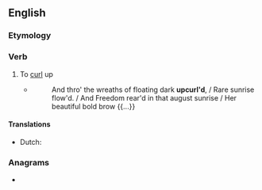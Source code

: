 ==English==

===Etymology===
{{prefix|en|up|curl}}

===Verb===
{{en-verb}}

# {{lb|en|transitive|rare}} To [[curl]] up
#* {{rfdatek|en|Alfred Tennyson}}
#*: And thro' the wreaths of floating dark '''upcurl'd''', / Rare sunrise flow'd. / And Freedom rear'd in that august sunrise / Her beautiful bold brow {{...}}

====Translations====
{{trans-top|curl up}}
* Dutch: {{t+|nl|krullen}}
{{trans-mid}}
{{trans-bottom}}

===Anagrams===
* {{anagrams|en|a=clpruu|curl up|curl-up}}